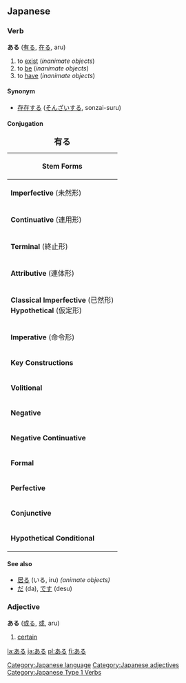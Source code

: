 == Japanese ==                             
===Verb===
'''ある''' ([[有る]], [[在る]], aru)

# to [[exist]] (''inanimate objects'')
# to [[be]] (''inanimate objects'')
# to [[have]] (''inanimate objects'')


====Synonym====
* [[存在]]する ([[そんざい]]する, sonzai-suru)

====Conjugation====
{| border="2" cellpadding="4" cellspacing="0" style="margin: 1em 1em 1em 0; background: #fffff9; border: 1px #aaa solid; border-collapse: collapse;"
|+ <big>'''有る'''</big>
|-
! bgcolor="#faf9b2" colspan="4" | '''Stem Forms''' 
|-
| bgcolor="#ffffec" | '''Imperfective''' (未然形) || 有ら || あら || ''ara''
|-
| bgcolor="#ffffec" | '''Continuative''' (連用形) || 有り || あり || ''ari''
|-
| bgcolor="#ffffec" | '''Terminal''' (終止形)     || 有る || ある || ''aru''
|-
| bgcolor="#ffffec" | '''Attributive''' (連体形)  || 有る || ある || ''aru''
|-
| bgcolor="#ffffec" | '''Classical Imperfective''' (已然形)<br>'''Hypothetical''' (仮定形) || 有れ || あれ || ''are''
|-
| bgcolor="#ffffec" | '''Imperative''' (命令形)   || 有れ || あれ || ''are''
|- <!-- ****These complex forms don't exist for ある.*******
! bgcolor="#faf9b2" colspan="4" | '''Complex Forms'''
|-
| bgcolor="#ffffec" | '''Passive''' (受動態)      || 有られる || あられる || ''arareru''
|-
| bgcolor="#ffffec" | '''Causative''' (使役態)    || 有らせる<br>有らす || あらせる<br>あらす || ''araseru<br>arasu''
|-
| bgcolor="#ffffec" | '''Potential''' (可能法)    || 有れる || あれる || ''areru''
|- -->
! bgcolor="#faf9b2" colspan="4" | '''Key Constructions'''
|-
| bgcolor="#ffffec" | '''Volitional'''           || 有ろう || あろう || ''arō''
|-
| bgcolor="#ffffec" | '''Negative'''             || [[無い]] || [[ない]] || ''nai''
|-
| bgcolor="#ffffec" | '''Negative Continuative'''|| 無くて || なくて || ''nakute''
|-
| bgcolor="#ffffec" | '''Formal'''               || 有ります || あります || ''arimasu''
|-
| bgcolor="#ffffec" | '''Perfective'''           || 有った || あった || ''atta''
|-
| bgcolor="#ffffec" | '''Conjunctive'''          || 有って || あって || ''atte''
|-
| bgcolor="#ffffec" | '''Hypothetical Conditional'''||有れば||あれば || ''areba''
|}

====See also====
*[[居る]] (いる, iru) ''(animate objects)''
*[[だ]] (da), [[です]] (desu)


===Adjective===
'''ある''' ([[或る]], [[或]], aru)

# [[certain]]

[[Category:Japanese language]]
[[Category:Japanese adjectives]]
[[Category:Japanese Type 1 Verbs]]

[[la:ある]]
[[ja:ある]]
[[pl:ある]]
[[fi:ある]]